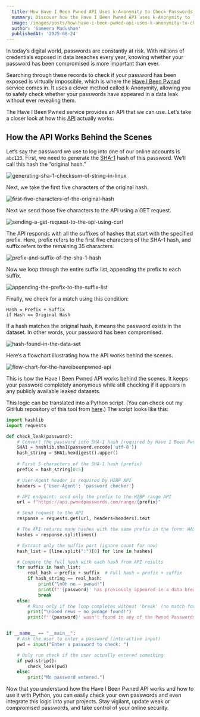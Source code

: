 ```yaml
---
  title: How Have I Been Pwned API Uses k-Anonymity to Check Passwords Privately
  summary: Discover how the Have I Been Pwned API uses k-Anonymity to let you safely check if your password has been compromised, without ever exposing it.
  image: /images/posts/how-have-i-been-pwned-api-uses-k-anonymity-to-check-passwords-privately/cover.png
  author: 'Sameera Madushan'
  publishedAt: '2025-08-24'
---
```


In today’s digital world, passwords are constantly at risk. With millions of credentials exposed in data breaches every year, knowing whether your password has been compromised is more important than ever. 

Searching through these records to check if your password has been exposed is virtually impossible, which is where the [Have I Been Pwned](https://haveibeenpwned.com) service comes in. It uses a clever method called k-Anonymity, allowing you to safely check whether your passwords have appeared in a data leak without ever revealing them.

The Have I Been Pwned service provides an API that we can use. Let’s take a closer look at how this [API](https://haveibeenpwned.com/API/v3) actually works.

## How the API Works Behind the Scenes

Let’s say the password we use to log into one of our online accounts is ```abc123```. First, we need to generate the [SHA-1](https://en.wikipedia.org/wiki/SHA-1) hash of this password. We’ll call this hash the “original hash.”

![generating-sha-1-checksum-of-string-in-linux](/images/posts/how-have-i-been-pwned-api-uses-k-anonymity-to-check-passwords-privately/generating-sha-1-checksum-of-string-in-linux.png)

Next, we take the first five characters of the original hash.

![first-five-characters-of-the-original-hash](/images/posts/how-have-i-been-pwned-api-uses-k-anonymity-to-check-passwords-privately/first-five-characters-of-the-original-hash.png)

Next we send those five characters to the API using a GET request.

![sending-a-get-request-to-the-api-using-curl](/images/posts/how-have-i-been-pwned-api-uses-k-anonymity-to-check-passwords-privately/sending-a-get-request-to-the-api-using-curl.png)

The API responds with all the suffixes of hashes that start with the specified prefix. Here, prefix refers to the first five characters of the SHA-1 hash, and suffix refers to the remaining 35 characters.

![prefix-and-suffix-of-the-sha-1-hash](/images/posts/how-have-i-been-pwned-api-uses-k-anonymity-to-check-passwords-privately/prefix-and-suffix-of-the-sha-1-hash.png)

Now we loop through the entire suffix list, appending the prefix to each suffix.

![appending-the-prefix-to-the-suffix-list](/images/posts/how-have-i-been-pwned-api-uses-k-anonymity-to-check-passwords-privately/appending-the-prefix-to-the-suffix-list.png)

Finally, we check for a match using this condition:

```
Hash = Prefix + Suffix
if Hash == Original Hash
```
If a hash matches the original hash, it means the password exists in the dataset. In other words, your password has been compromised.

![hash-found-in-the-data-set](/images/posts/how-have-i-been-pwned-api-uses-k-anonymity-to-check-passwords-privately/hash-found-in-the-data-set.png)

Here’s a flowchart illustrating how the API works behind the scenes.

![flow-chart-for-the-haveibeenpwned-api](/images/posts/how-have-i-been-pwned-api-uses-k-anonymity-to-check-passwords-privately/flow-chart-for-the-haveibeenpwned-api.png)

This is how the Have I Been Pwned API works behind the scenes. It keeps your password completely anonymous while still checking if it appears in any publicly available leaked datasets.

This logic can be translated into a Python script. (You can check out my GitHub repository of this tool from [here](https://github.com/sameera-madushan/Pwned).) The script looks like this:

```python
import hashlib
import requests

def check_leak(password):
    # Convert the password into SHA-1 hash (required by Have I Been Pwned API)
    SHA1 = hashlib.sha1(password.encode('utf-8'))
    hash_string = SHA1.hexdigest().upper()
    
    # First 5 characters of the SHA-1 hash (prefix)
    prefix = hash_string[0:5]

    # User-Agent header is required by HIBP API
    headers = {'User-Agent': 'password checker'}

    # API endpoint: send only the prefix to the HIBP range API
    url = f"https://api.pwnedpasswords.com/range/{prefix}"

    # Send request to the API
    response = requests.get(url, headers=headers).text  

    # The API returns many hashes with the same prefix in the form: HASH_SUFFIX:COUNT
    hashes = response.splitlines()  

    # Extract only the suffix part (ignore count for now)
    hash_list = [line.split(":")[0] for line in hashes]

    # Compare the full hash with each hash from API results
    for suffix in hash_list:
        real_hash = prefix + suffix  # Full hash = prefix + suffix
        if hash_string == real_hash:
            print("\nOh no — pwned!")
            print(f"'{password}' has previously appeared in a data breach and should never be used.")
            break
    else:
        # Runs only if the loop completes without 'break' (no match found)
        print("\nGood news — no pwnage found!")
        print(f"'{password}' wasn't found in any of the Pwned Passwords loaded into Have I Been Pwned.")


if __name__ == "__main__":
    # Ask the user to enter a password (interactive input)
    pwd = input("Enter a password to check: ")

    # Only run check if the user actually entered something
    if pwd.strip():
        check_leak(pwd)
    else:
        print("No password entered.")

```
Now that you understand how the Have I Been Pwned API works and how to use it with Python, you can easily check your own passwords and even integrate this logic into your projects. Stay vigilant, update weak or compromised passwords, and take control of your online security.


